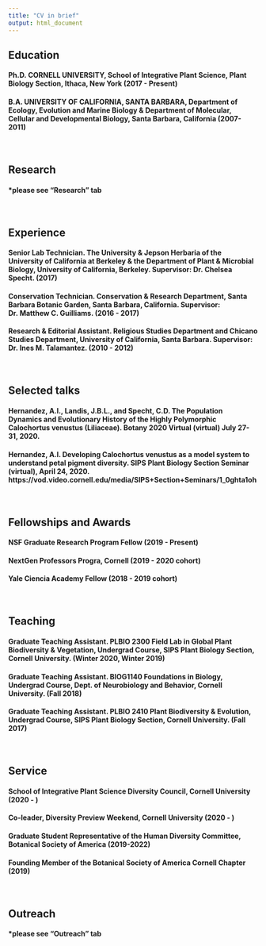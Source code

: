 ```yaml
---
title: "CV in brief"
output: html_document
---
```


## **Education**
#### Ph.D. CORNELL UNIVERSITY, School of Integrative Plant Science, Plant Biology Section, Ithaca, New York (2017 - Present)
#### B.A. UNIVERSITY OF CALIFORNIA, SANTA BARBARA, Department of Ecology, Evolution and Marine Biology & Department of Molecular, Cellular and Developmental Biology, Santa Barbara, California (2007-2011)  

<br>

## Research
#### *please see "Research" tab

<br>

## **Experience**
#### Senior Lab Technician. The University & Jepson Herbaria of the University of California at Berkeley & the Department of Plant & Microbial Biology, University of California, Berkeley. Supervisor: Dr. Chelsea Specht. (2017)
#### Conservation Technician. Conservation & Research Department, Santa Barbara Botanic Garden, Santa Barbara, California. Supervisor: Dr. Matthew C. Guilliams. (2016 - 2017)
#### Research & Editorial Assistant. Religious Studies Department and Chicano Studies Department, University of California, Santa Barbara. Supervisor: Dr. Ines M. Talamantez. (2010 - 2012)
<br>

## **Selected talks**
#### Hernandez, A.I., Landis, J.B.L., and Specht, C.D. The Population Dynamics and Evolutionary History of the Highly Polymorphic Calochortus venustus (Liliaceae). Botany 2020 Virtual (virtual) July 27-31, 2020.
#### Hernandez, A.I. Developing Calochortus venustus as a model system to understand petal pigment diversity. SIPS Plant Biology Section Seminar (virtual), April 24, 2020. https://vod.video.cornell.edu/media/SIPS+Section+Seminars/1_0ghta1oh

<br>

## **Fellowships and Awards**
#### NSF Graduate Research Program Fellow (2019 - Present)
#### NextGen Professors Progra, Cornell (2019 - 2020 cohort)
#### Yale Ciencia Academy Fellow (2018 - 2019 cohort)

<br>

## **Teaching**
#### Graduate Teaching Assistant. PLBIO 2300 Field Lab in Global Plant Biodiversity & Vegetation, Undergrad Course, SIPS Plant Biology Section, Cornell University. (Winter 2020, Winter 2019)
#### Graduate Teaching Assistant. BIOG1140 Foundations in Biology, Undergrad Course, Dept. of Neurobiology and Behavior, Cornell University. (Fall 2018)
#### Graduate Teaching Assistant. PLBIO 2410 Plant Biodiversity & Evolution, Undergrad Course, SIPS Plant Biology Section, Cornell University. (Fall 2017)



<br>

## **Service**

#### School of Integrative Plant Science Diversity Council, Cornell University (2020 - )
#### Co-leader, Diversity Preview Weekend, Cornell University (2020 - )
#### Graduate Student Representative of the Human Diversity Committee, Botanical Society of America (2019-2022)
#### Founding Member of the Botanical Society of America Cornell Chapter (2019)

<br>

## Outreach
#### *please see "Outreach" tab